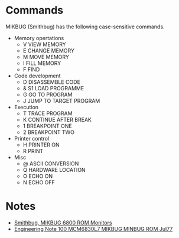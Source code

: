= Commands =

MIKBUG (Smithbug) has the following case-sensitive commands.

* Memory opertations
** V VIEW MEMORY
** E CHANGE MEMORY
** M MOVE MEMORY
** I FILL MEMORY
** F FIND 
* Code development
** D DISASSEMBLE CODE
** & S1 LOAD PROGRAMME
** G GO TO PROGRAM
** J JUMP TO TARGET PROGRAM
* Execution
** T TRACE PROGRAM
** K CONTINUE AFTER BREAK
** 1 BREAKPOINT ONE
** 2 BREAKPOINT TWO
* Printer control
** H PRINTER ON
** R PRINT
* Misc
** @ ASCII CONVERSION
** Q HARDWARE LOCATION
** O ECHO ON
** N ECHO OFF

= Notes =

* [http://www.retrotechnology.com/restore/smithbug.html Smithbug, MIKBUG 6800 ROM Monitors]
* [https://github.com/douggilliland/Retro-Computers/blob/master/6800/Mikbug/Engineering_Note_100_MCM6830L7_MIKBUG_MINBUG_ROM_Jul77.pdf  Engineering Note 100 MCM6830L7 MIKBUG MINBUG ROM Jul77]

